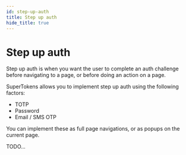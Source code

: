```yaml
---
id: step-up-auth
title: Step up auth
hide_title: true
---
```



<MFAPaidBanner />

# Step up auth

Step up auth is when you want the user to complete an auth challenge before navigating to a page, or before doing an action on a page.

SuperTokens allows you to implement step up auth using the following factors:
- TOTP
- Password
- Email / SMS OTP

You can implement these as full page navigations, or as popups on the current page.

TODO...